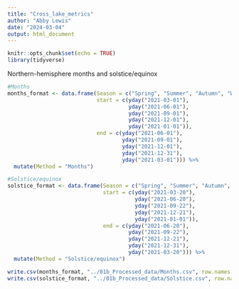 ```yaml
---
title: "Cross_lake_metrics"
author: "Abby Lewis"
date: "2024-03-04"
output: html_document
---
```


```r
knitr::opts_chunk$set(echo = TRUE)
library(tidyverse)
```

Northern-hemisphere months and solstice/equinox

```r
#Months
months_format <- data.frame(Season = c("Spring", "Summer", "Autumn", "Winter", "Winter"),
                            start = c(yday("2021-03-01"),
                                      yday("2021-06-01"),
                                      yday("2021-09-01"),
                                      yday("2021-12-01"),
                                      yday("2021-01-01")),
                            end = c(yday("2021-06-01"),
                                    yday("2021-09-01"),
                                    yday("2021-12-01"),
                                    yday("2021-12-31"),
                                    yday("2021-03-01"))) %>%
  mutate(Method = "Months")

#Solstice/equinox
solstice_format <- data.frame(Season = c("Spring", "Summer", "Autumn", "Winter", "Winter"),
                              start = c(yday("2021-03-20"),
                                        yday("2021-06-20"),
                                        yday("2021-09-22"),
                                        yday("2021-12-21"),
                                        yday("2021-01-01")),
                              end = c(yday("2021-06-20"),
                                      yday("2021-09-22"),
                                      yday("2021-12-21"),
                                      yday("2021-12-31"),
                                      yday("2021-03-20"))) %>% 
  mutate(Method = "Solstice/equinox")

write.csv(months_format, "../01b_Processed_data/Months.csv", row.names = FALSE)
write.csv(solstice_format, "../01b_Processed_data/Solstice.csv", row.names = FALSE)
```

